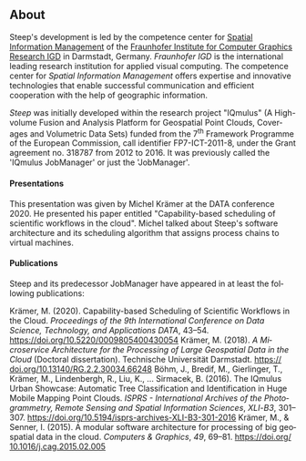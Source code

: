 
## About

Steep's development is led by the competence center for
[Spatial Information Management](https://igd.fraunhofer.de/en/competences/technologies/spatial-information-management)
of the [Fraunhofer Institute for Computer Graphics Research IGD](https://igd.fraunhofer.de/)
in Darmstadt, Germany. *Fraunhofer IGD* is the international leading research
institution for applied visual computing. The competence center for *Spatial
Information Management* offers expertise and innovative technologies that
enable successful communication and efficient cooperation with the help of
geographic information.

*Steep* was ini­tially de­veloped within the re­search pro­ject "IQmu­lus" (A
High-volume Fu­sion and Ana­lysis Plat­form for Geo­spa­tial Point Clouds, Cov­er­ages
and Volu­met­ric Data Sets) fun­ded from the 7<sup>th</sup> Frame­work Pro­gramme of the
European Com­mis­sion, call iden­ti­fier FP7-ICT-2011-8, un­der the Grant agree­ment
no. 318787 from 2012 to 2016. It was pre­vi­ously called the 'IQmu­lus Job­Man­ager'
or just the 'Job­Man­ager'.

#### Presentations

<Presentation
    image="https://michelkraemer.com/images/presentations/capability-based-scheduling-scientific-workflows-cloud/capability-based-scheduling-scientific-workflows-cloud-1.jpg"
    link="https://speakerdeck.com/michelkraemer/capability-based-scheduling-of-scientific-workflows-in-the-cloud">

This presentation was given by Michel Krämer at the DATA conference 2020. He presented
his paper entitled <ScrollLink href="#publications">"Capability-based scheduling of scientific workflows in the cloud"</ScrollLink>.
Michel talked about Steep's software architecture and its scheduling
algorithm that assigns process chains to virtual machines.

</Presentation>

#### Publications

Steep and its predecessor JobManager have ap­peared in at least the fol­low­ing
pub­lic­a­tions:

<Research>
  <ResearchItem image="https://michelkraemer.com/images/research/20-03.jpg"
      pdf="https://michelkraemer.com/publications/2020/Kraemer%20-%20Capability-based%20Scheduling%20of%20Scientific%20Workflows%20in%20the%20Cloud.pdf">
    Krämer, M. (2020). Capability-based Scheduling of Scientific Workflows in the Cloud. <i>Proceedings of the 9th International Conference on Data Science, Technology, and Applications DATA</i>, 43–54. <a href="https://doi.org/10.5220/0009805400430054">https://doi.org/10.5220/0009805400430054</a>
  </ResearchItem>
  <ResearchItem image="https://michelkraemer.com/images/research/18-01.jpg"
      pdf="https://michelkraemer.com/publications/2018/Kraemer,%20M.%20(2018).%20A%20Microservice%20Architecture%20for%20the%20Processing%20of%20Large%20Geospatial%20Data%20in%20the%20Cloud.pdf">
    Krämer, M. (2018). <i>A Mi­croservice Ar­chi­tec­ture for the Pro­cessing of Large Geo­spa­tial Data in the Cloud</i> (Doc­toral dis­ser­ta­tion). Tech­nis­che Uni­versität Darm­stadt. <a href="https://doi.org/10.13140/RG.2.2.30034.66248">ht­tps://​doi.org/​10.13140/​RG.2.2.30034.66248</a>
  </ResearchItem>
  <ResearchItem image="https://michelkraemer.com/images/research/16-01.jpg"
      pdf="https://michelkraemer.com/publications/2016/Boehm,%20Bredif,%20Gierlinger,%20Kraemer,%20Lindenbergh,%20Liu,%20Michel,%20Sirmacek%20-%20The%20IQmulus%20Urban%20Showcase%20-%20Automatic%20Tree%20Classification%20and%20Identification%20in%20Huge%20Mobile%20Mapping%20Point%20Clouds.pdf">
    Böhm, J., Bredif, M., Gi­er­linger, T., Krämer, M., Linden­bergh, R., Liu, K., … Sir­ma­cek, B. (2016). The IQmu­lus Urban Show­case: Auto­matic Tree Clas­si­fic­a­tion and Iden­ti­fic­a­tion in Huge Mo­bile Map­ping Point Clouds. <i>IS­PRS - In­ter­na­tional Archives of the Pho­to­gram­metry, Re­mote Sens­ing and Spa­tial In­form­a­tion Sci­ences</i>, <i>XLI</i>-<i>B3</i>, 301–307. <a href="https://doi.org/10.5194/isprs-archives-XLI-B3-301-2016">ht­tps://​doi.org/​10.5194/​is­prs-archives-XLI-B3-301-2016</a>
  </ResearchItem>
  <ResearchItem image="https://michelkraemer.com/images/research/15-04.jpg">
    Krämer, M., &amp; Sen­ner, I. (2015). A mod­u­lar soft­ware ar­chi­tec­ture for pro­cessing of big geo­spa­tial data in the cloud. <i>Com­puters &amp; Graph­ics</i>, <i>49</i>, 69–81. <a href="https://doi.org/10.1016/j.cag.2015.02.005">ht­tps://​doi.org/​10.1016/​j.cag.2015.02.005</a>
  </ResearchItem>
</Research>
